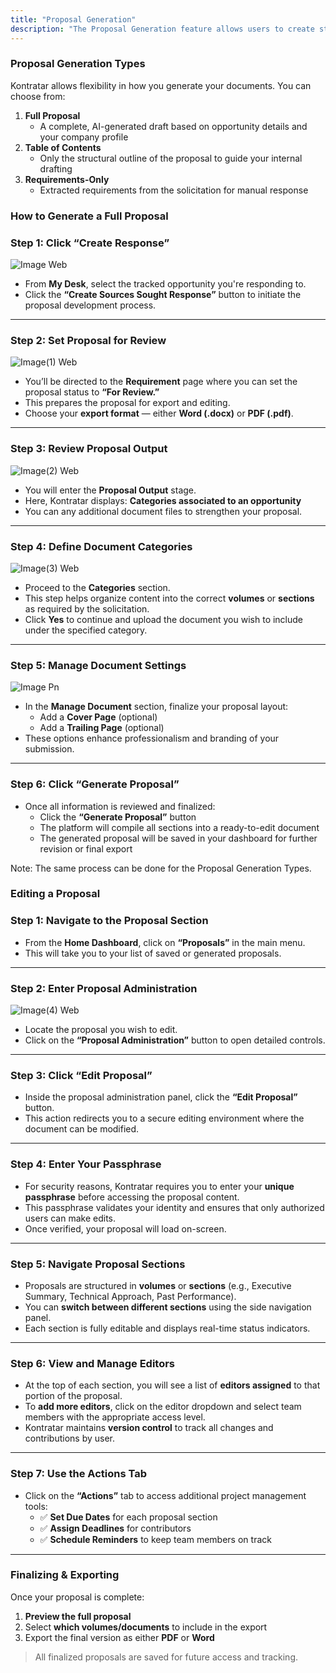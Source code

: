 ```yaml
---
title: "Proposal Generation"
description: "The Proposal Generation feature allows users to create structured, high-quality government proposals directly from tracked opportunities within the platform. Whether you're drafting an outline or preparing for final submission, this tool guides you through the process seamlessly."
---
```


### **Proposal Generation Types**

Kontratar allows flexibility in how you generate your documents. You can choose from:

1. **Full Proposal**
   - A complete, AI-generated draft based on opportunity details and your company profile
2. **Table of Contents**
   - Only the structural outline of the proposal to guide your internal drafting
3. **Requirements-Only**
   - Extracted requirements from the solicitation for manual response

### **How to Generate a Full Proposal**

### **Step 1: Click “Create Response”**

![Image Web](/images/image.webp)

- From **My Desk**, select the tracked opportunity you're responding to.
- Click the **“Create Sources Sought Response”** button to initiate the proposal development process.

---

### **Step 2: Set Proposal for Review**

![Image(1) Web](/images/image\(1\).webp)

- You’ll be directed to the **Requirement** page where you can set the proposal status to **“For Review.”**
- This prepares the proposal for export and editing.
- Choose your **export format** — either **Word (.docx)** or **PDF (.pdf)**.

---

### **Step 3: Review Proposal Output**

![Image(2) Web](/images/image\(2\).webp)

- You will  enter the **Proposal Output** stage.
- Here, Kontratar displays: **Categories associated to an opportunity**
- You can any additional document files to strengthen your proposal.

---

### **Step 4: Define Document Categories**

![Image(3) Web](/images/image\(3\).webp)

- Proceed to the **Categories** section.
- This step helps organize content into the correct **volumes** or **sections** as required by the solicitation.
- Click **Yes** to continue and upload the document you wish to include under the specified category.

---

### **Step 5: Manage Document Settings**

![Image Pn](/images/image.png)

- In the **Manage Document** section, finalize your proposal layout:
  - Add a **Cover Page** (optional)
  - Add a **Trailing Page** (optional)
- These options enhance professionalism and branding of your submission.

---

### **Step 6: Click “Generate Proposal”**

- Once all information is reviewed and finalized:
  - Click the **“Generate Proposal”** button
  - The platform will compile all sections into a ready-to-edit document
  - The generated proposal will be saved in your dashboard for further revision or final export

<Info>
  Note: The same process can be done for the Proposal Generation Types.
</Info>

### **Editing a Proposal**

### **Step 1: Navigate to the Proposal Section**

- From the **Home Dashboard**, click on **“Proposals”** in the main menu.
- This will take you to your list of saved or generated proposals.

---

### **Step 2: Enter Proposal Administration**

![Image(4) Web](/images/image\(4\).webp)

- Locate the proposal you wish to edit.
- Click on the **“Proposal Administration”** button to open detailed controls.

---

### **Step 3: Click “Edit Proposal”**

- Inside the proposal administration panel, click the **“Edit Proposal”** button.
- This action redirects you to a secure editing environment where the document can be modified.

---

### **Step 4: Enter Your Passphrase**

- For security reasons, Kontratar requires you to enter your **unique passphrase** before accessing the proposal content.
- This passphrase validates your identity and ensures that only authorized users can make edits.
- Once verified, your proposal will load on-screen.

---

### **Step 5: Navigate Proposal Sections**

- Proposals are structured in **volumes** or **sections** (e.g., Executive Summary, Technical Approach, Past Performance).
- You can **switch between different sections** using the side navigation panel.
- Each section is fully editable and displays real-time status indicators.

---

### **Step 6: View and Manage Editors**

- At the top of each section, you will see a list of **editors assigned** to that portion of the proposal.
- To **add more editors**, click on the editor dropdown and select team members with the appropriate access level.
- Kontratar maintains **version control** to track all changes and contributions by user.

---

### **Step 7: Use the Actions Tab**

- Click on the **“Actions”** tab to access additional project management tools:
  - ✅ **Set Due Dates** for each proposal section
  - ✅ **Assign Deadlines** for contributors
  - ✅ **Schedule Reminders** to keep team members on track

---

### **Finalizing & Exporting**

Once your proposal is complete:

1. **Preview the full proposal**
2. Select **which volumes/documents** to include in the export
3. Export the final version as either **PDF** or **Word**

> All finalized proposals are saved for future access and tracking.